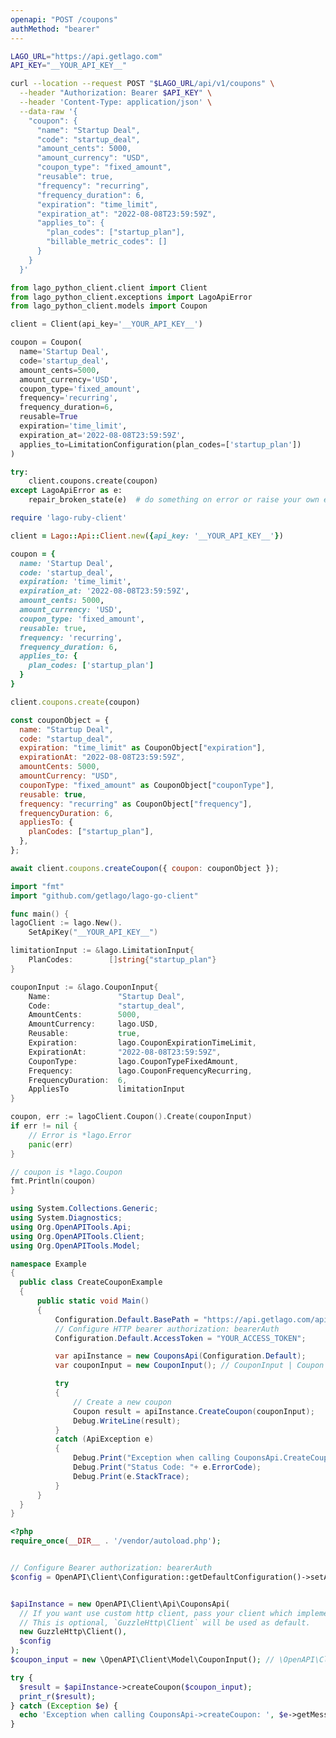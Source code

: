 ```yaml
---
openapi: "POST /coupons"
authMethod: "bearer"
---
```


<RequestExample>

```bash cURL
LAGO_URL="https://api.getlago.com"
API_KEY="__YOUR_API_KEY__"

curl --location --request POST "$LAGO_URL/api/v1/coupons" \
  --header "Authorization: Bearer $API_KEY" \
  --header 'Content-Type: application/json' \
  --data-raw '{
    "coupon": {
      "name": "Startup Deal",
      "code": "startup_deal",
      "amount_cents": 5000,
      "amount_currency": "USD",
      "coupon_type": "fixed_amount",
      "reusable": true,
      "frequency": "recurring",
      "frequency_duration": 6,
      "expiration": "time_limit",
      "expiration_at": "2022-08-08T23:59:59Z",
      "applies_to": {
        "plan_codes": ["startup_plan"],
        "billable_metric_codes": []
      }
    }
  }'
```

```python Python
from lago_python_client.client import Client
from lago_python_client.exceptions import LagoApiError
from lago_python_client.models import Coupon

client = Client(api_key='__YOUR_API_KEY__')

coupon = Coupon(
  name='Startup Deal',
  code='startup_deal',
  amount_cents=5000,
  amount_currency='USD',
  coupon_type='fixed_amount',
  frequency='recurring',
  frequency_duration=6,
  reusable=True
  expiration='time_limit',
  expiration_at='2022-08-08T23:59:59Z',
  applies_to=LimitationConfiguration(plan_codes=['startup_plan'])
)

try:
    client.coupons.create(coupon)
except LagoApiError as e:
    repair_broken_state(e)  # do something on error or raise your own exception
```

```ruby Ruby
require 'lago-ruby-client'

client = Lago::Api::Client.new({api_key: '__YOUR_API_KEY__'})

coupon = {
  name: 'Startup Deal',
  code: 'startup_deal',
  expiration: 'time_limit',
  expiration_at: '2022-08-08T23:59:59Z',
  amount_cents: 5000,
  amount_currency: 'USD',
  coupon_type: 'fixed_amount',
  reusable: true,
  frequency: 'recurring',
  frequency_duration: 6,
  applies_to: {
    plan_codes: ['startup_plan']
  }
}

client.coupons.create(coupon)
```

```js Javascript
const couponObject = {
  name: "Startup Deal",
  code: "startup_deal",
  expiration: "time_limit" as CouponObject["expiration"],
  expirationAt: "2022-08-08T23:59:59Z",
  amountCents: 5000,
  amountCurrency: "USD",
  couponType: "fixed_amount" as CouponObject["couponType"],
  reusable: true,
  frequency: "recurring" as CouponObject["frequency"],
  frequencyDuration: 6,
  appliesTo: {
    planCodes: ["startup_plan"],
  },
};

await client.coupons.createCoupon({ coupon: couponObject });
```

```go Go
import "fmt"
import "github.com/getlago/lago-go-client"

func main() {
lagoClient := lago.New().
    SetApiKey("__YOUR_API_KEY__")

limitationInput := &lago.LimitationInput{
    PlanCodes:        []string{"startup_plan"}
}

couponInput := &lago.CouponInput{
    Name:               "Startup Deal",
    Code:               "startup_deal",
    AmountCents:        5000,
    AmountCurrency:     lago.USD,
    Reusable:           true,
    Expiration:         lago.CouponExpirationTimeLimit,
    ExpirationAt:       "2022-08-08T23:59:59Z",
    CouponType:         lago.CouponTypeFixedAmount,
    Frequency:          lago.CouponFrequencyRecurring,
    FrequencyDuration:  6,
    AppliesTo           limitationInput
}

coupon, err := lagoClient.Coupon().Create(couponInput)
if err != nil {
    // Error is *lago.Error
    panic(err)
}

// coupon is *lago.Coupon
fmt.Println(coupon)
}
```

```csharp C#
using System.Collections.Generic;
using System.Diagnostics;
using Org.OpenAPITools.Api;
using Org.OpenAPITools.Client;
using Org.OpenAPITools.Model;

namespace Example
{
  public class CreateCouponExample
  {
      public static void Main()
      {
          Configuration.Default.BasePath = "https://api.getlago.com/api/v1";
          // Configure HTTP bearer authorization: bearerAuth
          Configuration.Default.AccessToken = "YOUR_ACCESS_TOKEN";

          var apiInstance = new CouponsApi(Configuration.Default);
          var couponInput = new CouponInput(); // CouponInput | Coupon payload

          try
          {
              // Create a new coupon
              Coupon result = apiInstance.CreateCoupon(couponInput);
              Debug.WriteLine(result);
          }
          catch (ApiException e)
          {
              Debug.Print("Exception when calling CouponsApi.CreateCoupon: " + e.Message );
              Debug.Print("Status Code: "+ e.ErrorCode);
              Debug.Print(e.StackTrace);
          }
      }
  }
}
```

```php PHP
<?php
require_once(__DIR__ . '/vendor/autoload.php');


// Configure Bearer authorization: bearerAuth
$config = OpenAPI\Client\Configuration::getDefaultConfiguration()->setAccessToken('YOUR_ACCESS_TOKEN');


$apiInstance = new OpenAPI\Client\Api\CouponsApi(
  // If you want use custom http client, pass your client which implements `GuzzleHttp\ClientInterface`.
  // This is optional, `GuzzleHttp\Client` will be used as default.
  new GuzzleHttp\Client(),
  $config
);
$coupon_input = new \OpenAPI\Client\Model\CouponInput(); // \OpenAPI\Client\Model\CouponInput | Coupon payload

try {
  $result = $apiInstance->createCoupon($coupon_input);
  print_r($result);
} catch (Exception $e) {
  echo 'Exception when calling CouponsApi->createCoupon: ', $e->getMessage(), PHP_EOL;
}
```

</RequestExample>
